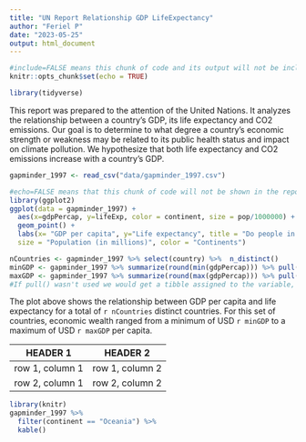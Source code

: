```yaml
---
title: "UN Report Relationship GDP LifeExpectancy"
author: "Feriel P"
date: "2023-05-25"
output: html_document
---
```


```r
#include=FALSE means this chunk of code and its output will not be included in the report
knitr::opts_chunk$set(echo = TRUE)
```

```r
library(tidyverse)
```
This report was prepared to the attention of the United Nations. It analyzes the relationship between a country's GDP, its life expectancy and CO2 emissions. Our goal is to determine to what degree a country's economic strength or weakness may be related to its public health status and impact on climate pollution. We hypothesize that both life expectancy and CO2 emissions increase with a country's GDP.
```r
gapminder_1997 <- read_csv("data/gapminder_1997.csv")
```
```r
#echo=FALSE means that this chunk of code will not be shown in the report, but the output from this chunk will be in the report
library(ggplot2)
ggplot(data = gapminder_1997) +
  aes(x=gdpPercap, y=lifeExp, color = continent, size = pop/1000000) +
  geom_point() +
  labs(x= "GDP per capita", y="Life expectancy", title = "Do people in wealthy countries live longer?",
  size = "Population (in millions)", color = "Continents")
```
```r
nCountries <- gapminder_1997 %>% select(country) %>%  n_distinct()
minGDP <- gapminder_1997 %>% summarize(round(min(gdpPercap))) %>% pull()
maxGDP <- gapminder_1997 %>% summarize(round(max(gdpPercap))) %>% pull()
#If pull() wasn't used we would get a tibble assigned to the variable, not the value
```

The plot above shows the relationship between GDP per capita and life expectancy for a total of `r nCountries` distinct countries. For this set of countries, economic wealth ranged from a minimum of USD `r minGDP` to a maximum of USD `r maxGDP` per capita.

| HEADER 1 | HEADER 2 |
|----------|----------|
|row 1, column 1 |row 1, column 2 |
|row 2, column 1 |row 2, column 2 |


```r
library(knitr)
gapminder_1997 %>% 
  filter(continent == "Oceania") %>% 
  kable()

```


